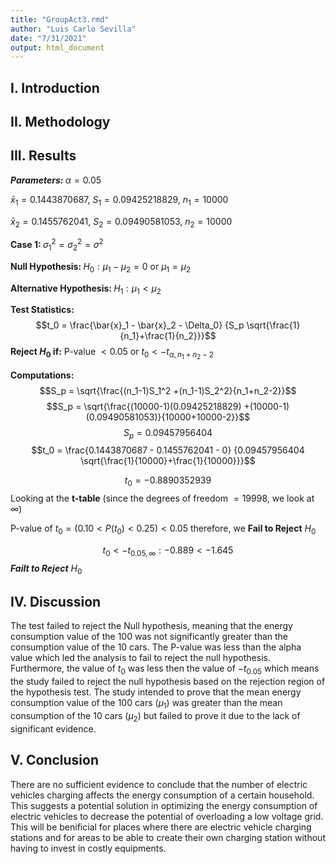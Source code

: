 ```yaml
---
title: "GroupAct3.rmd"
author: "Luis Carlo Sevilla"
date: "7/31/2021"
output: html_document
---
```

## I. Introduction
## II. Methodology
## III. Results

***Parameters: ***
$\alpha = 0.05$

$\bar{x}_1 = 0.1443870687$, $S_1 = 0.09425218829$, $n_1 = 10000$



$\bar{x}_2 = 0.1455762041$, $S_2 = 0.09490581053$, $n_2 = 10000$




**Case 1: ** $\sigma_1^2 =\sigma_2^2 = \sigma^2$



**Null Hypothesis: ** $H_0 : \mu_1-\mu_2 = 0$ or $\mu_1 = \mu_2$



**Alternative Hypothesis: ** $H_1 : \mu_1 < \mu_2$



**Test Statistics: ** $$t_0 = \frac{\bar{x}_1 - \bar{x}_2 - \Delta_0} {S_p \sqrt{\frac{1}{n_1}+\frac{1}{n_2}}}$$
**Reject $H_0$ if:** P-value $<0.05$ or $t_0 < -t_{\alpha,n_1+n_2-2}$



**Computations: **
$$S_p = \sqrt{\frac{(n_1-1)S_1^2 +(n_1-1)S_2^2}{n_1+n_2-2}}$$
$$S_p = \sqrt{\frac{(10000-1)(0.09425218829) +(10000-1)(0.09490581053)}{10000+10000-2}}$$
$$S_p = 0.09457956404$$
$$t_0 = \frac{0.1443870687 - 0.1455762041 - 0} {0.09457956404 \sqrt{\frac{1}{10000}+\frac{1}{10000}}}$$

$$t_0 = -0.8890352939$$
Looking at the **t-table** (since the degrees of freedom $= 19998$, we look at $\infty$)



P-value of $t_0 = (0.10<P(t_0)<0.25)< 0.05$ therefore, we **Fail to Reject** $H_0$



$$t_0 < -t_{0.05,\infty} : -0.889<-1.645 $$
***Failt to Reject*** $H_0$


## IV. Discussion

The test failed to reject the Null hypothesis, meaning that the energy consumption value of the 100 was not significantly greater than the consumption value of the 10 cars. The P-value was less than the alpha value which led the analysis to fail to reject the null hypothesis. Furthermore, the value of $t_0$ was less then the value of $-t_{0.05}$ which means the study failed to reject the null hypothesis based on the rejection region of the hypothesis test. The study intended to prove that the mean energy consumption value of the 100 cars ($\mu_1$) was greater than the mean consumption of the 10 cars ($\mu_2$) but failed to prove it due to the lack of significant evidence.

## V. Conclusion

There are no sufficient evidence to conclude that the number of electric vehicles charging affects the energy consumption of a certain household. This suggests a potential solution in optimizing the energy consumption of electric vehicles to decrease the potential of overloading a low voltage grid. This will be benificial for places where there are electric vehicle charging stations and for areas to be able to create their own charging station without having to invest in costly equipments. 
